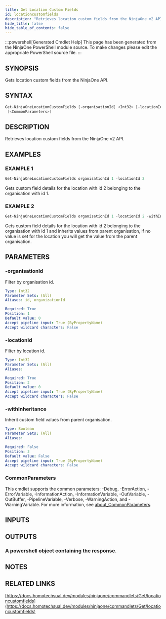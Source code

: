 ```yaml
---
title: Get Location Custom Fields
id: locationcustomfields
description: "Retrieves location custom fields from the NinjaOne v2 API."
hide_title: false
hide_table_of_contents: false
---
```


:::powershell[Generated Cmdlet Help]
This page has been generated from the NinjaOne PowerShell module source. To make changes please edit the appropriate PowerShell source file.
:::

## SYNOPSIS

Gets location custom fields from the NinjaOne API.

## SYNTAX

```powershell
Get-NinjaOneLocationCustomFields [-organisationId] <Int32> [-locationId] <Int32> [[-withInheritance] <Boolean>]
 [<CommonParameters>]
```

## DESCRIPTION

Retrieves location custom fields from the NinjaOne v2 API.

## EXAMPLES

### EXAMPLE 1

```powershell
Get-NinjaOneLocationCustomFields organisationId 1 -locationId 2
```

Gets custom field details for the location with id 2 belonging to the organisation with id 1.

### EXAMPLE 2

```powershell
Get-NinjaOneLocationCustomFields organisationId 1 -locationId 2 -withInheritance
```

Gets custom field details for the location with id 2 belonging to the organisation with id 1 and inherits values from parent organisation, if no value is set for the location you will get the value from the parent organisation.

## PARAMETERS

### -organisationId

Filter by organisation id.

```yaml
Type: Int32
Parameter Sets: (All)
Aliases: id, organizationId

Required: True
Position: 1
Default value: 0
Accept pipeline input: True (ByPropertyName)
Accept wildcard characters: False
```

### -locationId

Filter by location id.

```yaml
Type: Int32
Parameter Sets: (All)
Aliases:

Required: True
Position: 2
Default value: 0
Accept pipeline input: True (ByPropertyName)
Accept wildcard characters: False
```

### -withInheritance

Inherit custom field values from parent organisation.

```yaml
Type: Boolean
Parameter Sets: (All)
Aliases:

Required: False
Position: 3
Default value: False
Accept pipeline input: True (ByPropertyName)
Accept wildcard characters: False
```

### CommonParameters

This cmdlet supports the common parameters: -Debug, -ErrorAction, -ErrorVariable, -InformationAction, -InformationVariable, -OutVariable, -OutBuffer, -PipelineVariable, -Verbose, -WarningAction, and -WarningVariable. For more information, see [about_CommonParameters](http://go.microsoft.com/fwlink/?LinkID=113216).

## INPUTS


## OUTPUTS

### A powershell object containing the response.

## NOTES

## RELATED LINKS

[https://docs.homotechsual.dev/modules/ninjaone/commandlets/Get/locationcustomfields](https://docs.homotechsual.dev/modules/ninjaone/commandlets/Get/locationcustomfields)
